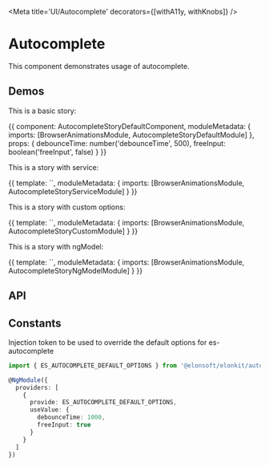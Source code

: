 







<Meta title='UI/Autocomplete' decorators={[withA11y, withKnobs]} />

# Autocomplete

This component demonstrates usage of autocomplete.

## Demos

This is a basic story:

<Preview source={AUTOCOMPLETE_STORY_DEFAULT_SOURCE}>
  <Story name='Default' height='210px'>
    {{
      component: AutocompleteStoryDefaultComponent,
      moduleMetadata: {
        imports: [BrowserAnimationsModule, AutocompleteStoryDefaultModule]
      },
      props: {
        debounceTime: number('debounceTime', 500),
        freeInput: boolean('freeInput', false)
      }
    }}
  </Story>
</Preview>

This is a story with service:

<Preview source={AUTOCOMPLETE_STORY_SERVICE_SOURCE}>
  <Story name='Service' height='210px'>
    {{
      template: `<es-autocomplete-story-service></es-autocomplete-story-service>`,
      moduleMetadata: {
        imports: [BrowserAnimationsModule, AutocompleteStoryServiceModule]
      }
    }}
  </Story>
</Preview>

This is a story with custom options:

<Preview source={AUTOCOMPLETE_STORY_CUSTOM_SOURCE}>
  <Story name='Custom options' height='210px'>
    {{
      template: `<es-autocomplete-story-custom></es-autocomplete-story-custom>`,
      moduleMetadata: {
        imports: [BrowserAnimationsModule, AutocompleteStoryCustomModule]
      }
    }}
  </Story>
</Preview>

This is a story with ngModel:

<Preview source={AUTOCOMPLETE_STORY_NG_MODEL_SOURCE}>
  <Story name='ngModel' height='260px'>
    {{
      template: `<es-autocomplete-story-ng-model></es-autocomplete-story-ng-model>`,
      moduleMetadata: {
        imports: [BrowserAnimationsModule, AutocompleteStoryNgModelModule]
      }
    }}
  </Story>
</Preview>

## API

<Props of={AutocompleteComponent} />

## Constants

Injection token to be used to override the default options for es-autocomplete

```ts
import { ES_AUTOCOMPLETE_DEFAULT_OPTIONS } from '@elonsoft/elonkit/autocomplete';

@NgModule({
  providers: [
    {
      provide: ES_AUTOCOMPLETE_DEFAULT_OPTIONS,
      useValue: {
        debounceTime: 1000,
        freeInput: true
      }
    }
  ]
})
```
